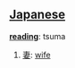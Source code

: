 == [[Japanese]] ==                                          

'''[[reading]]''': tsuma

# [[妻]]: [[wife]]